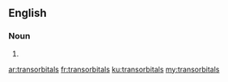 ==English==

===Noun===
{{head|en|plural}}

# {{plural of|transorbital|lang=en|nocat=1}}

[[ar:transorbitals]]
[[fr:transorbitals]]
[[ku:transorbitals]]
[[my:transorbitals]]